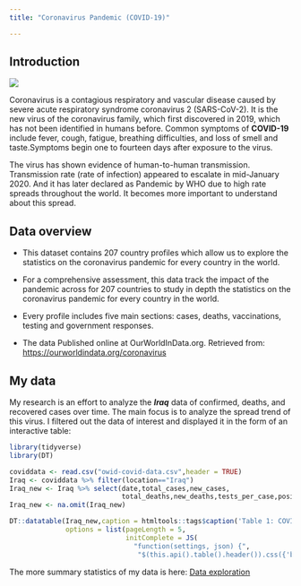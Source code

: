 ---
title: "Coronavirus Pandemic (COVID-19)"

---

## Introduction

![](COVID-19.jpg)

Coronavirus is a contagious respiratory and vascular disease caused by severe acute respiratory syndrome coronavirus 2 (SARS-CoV-2). It is the new virus of the coronavirus family, which first discovered in 2019, which has not been identified in humans before. Common symptoms of **COVID-19** include fever, cough, fatigue, breathing difficulties, and loss of smell and taste.Symptoms begin one to fourteen days after exposure to the virus.

The virus has shown evidence of human-to-human transmission. Transmission rate (rate of infection) appeared to escalate in mid-January 2020. And it has later declared as Pandemic by WHO due to high rate spreads throughout the world. It becomes more important to understand about this spread. 

## Data overview

+ This dataset contains 207 country profiles which allow us to explore the statistics on the coronavirus pandemic for every country in the world.

+ For a comprehensive assessment, this data track the impact of the pandemic across for 207 countries to study in depth the statistics on the coronavirus pandemic for every country in the world.

+ Every profile includes five main sections: cases, deaths, vaccinations, testing and government responses.

+ The data Published online at OurWorldInData.org. Retrieved from: <https://ourworldindata.org/coronavirus>

## My data

My research is an effort to analyze the ***Iraq*** data of confirmed, deaths, and recovered cases over time. The main focus is to analyze the spread trend of this virus. I filtered out the data of interest and displayed it in the form of an interactive table:

```{r echo=FALSE,message=FALSE,warning=FALSE}
library(tidyverse)
library(DT)
```

```{r echo=FALSE,message=FALSE,warning=FALSE}
coviddata <- read.csv("owid-covid-data.csv",header = TRUE)
Iraq <- coviddata %>% filter(location=="Iraq")
Iraq_new <- Iraq %>% select(date,total_cases,new_cases,
                            total_deaths,new_deaths,tests_per_case,positive_rate)
Iraq_new <- na.omit(Iraq_new)

DT::datatable(Iraq_new,caption = htmltools::tags$caption('Table 1: COVID-19 data of Iraq.', style="color:black"),
              options = list(pageLength = 5,
                             initComplete = JS(
                               "function(settings, json) {",
                                "$(this.api().table().header()).css({'background-color': '#336699','color': '#fff'});","}")))
```

The more summary statistics of my data is here: [Data exploration](about.html)